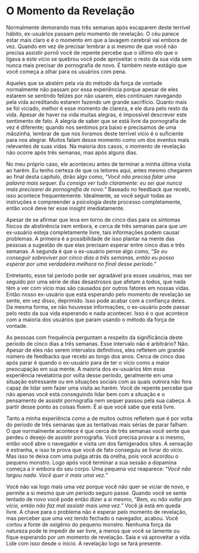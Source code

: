 # O Momento da Revelação

Normalmente demorando mas três semanas após escaparem deste terrível hábito, ex-usuários passam pelo momento de revelação. O céu parece estar mais claro e é o momento em que a lavagem cerebral vai embora de vez. Quando em vez de precisar lembrar a si mesmo de que você não precisa assistir pornô você de repente percebe que o último elo que o ligava a este vício se quebrou você pode aproveitar o resto da sua vida sem nunca mais precisar de pornografia de novo. É também neste estágio que você começa a olhar para os usuários com pena.

Aqueles que se abstém pela via do método da força de vontade normalmente não passam por essa experiência porque apesar de eles estarem se sentindo felizes por não usarem, eles continuam navegando pela vida acreditando estarem fazendo um grande sacrifício. Quanto mais se foi viciado, melhor é esse momento de clareza, e ele dura pelo resto da vida. Apesar de haver na vida muitas alegras, é impossível descrever este sentimento de fato. A alegria de saber que se está livre da pornografia de vez é diferente; quando nos sentimos pra baixo e precisamos de uma mãozinha, lembrar de que nos livramos deste terrível vício é o suficiente para nos alegrar. Muitos falam desse momento como um dos eventos mais relevantes de suas vidas. Na maioria dos casos, o momento de revelação não ocorre após três semanas, mas após alguns dias.

No meu próprio caso, ele aconteceu antes de terminar a minha última visita ao harém. Eu tenho certeza de que os leitores aqui, antes mesmo chegarem ao final desta capítulo, dirão algo como, "*Você não precisa falar uma palavra mais sequer. Eu consigo ver tudo claramente: eu sei que nunca mais precisarei de pornografia de novo.*" Baseado no feedback que recebi, isso acontece frequentemente. Idealmente, se você seguir todas as instruções e compreender a psicologia deste processo completamente, então você deve ter esse insight imediatamente.

Apesar de se afirmar que leva em torno de cinco dias para os sintomas físicos de abstinência irem embora, e cerca de três semanas para que um ex-usuário esteja completamente livre, tais informações podem causar problemas. A primeira é a possibilidade de isso plantar na mente das pessoas a sugestão de que elas precisam esperar entre cinco dias e três semanas. A segunda é que o ex-usuário pense algo como, "*Se eu conseguir sobreviver por cinco dias a três semanas, então eu posso esperar por uma verdadeira melhora no final desse período.*"

Entretanto, esse tal período pode ser agradável pra esses usuários, mas ser seguido por uma série de dias desastrosos que afetam a todos, que nada têm a ver com vício mas são causados por outros fatores em nossas vidas. Então nosso ex-usuário que está esperando pelo momento de revelação se sente, em vez disso, deprimido. Isso pode acabar com a confiança deles. Da mesma forma, se não houvesse informações, o ex-usuário pode passar pelo resto da sua vida esperando e nada acontecer. Isso é o que acontece com a maioria dos usuários que param usando o método da força de vontade.

As pessoas com frequência perguntam a respeito da significância deste período de cinco dias a três semanas. Esse intervalo não é arbitrário? Não. Apesar de eles não serem intervalos definitivos, eles refletem um grande número de feedbacks que recebi ao longo dos anos. Cerca de cinco dias após parar é quando o ex-usuário para de ter o vício como a maior preocupação em sua mente. A maioria dos ex-usuários têm essa experiência revelatória por volta desse período, geralmente em uma situação estressante ou em situações sociais com as quais outrora não fora capaz de lidar sem fazer uma visita ao harém. Você de repente percebe que não apenas você está conseguindo lidar bem com a situação e o pensamento de assistir pornografia nem sequer passou pela sua cabeça. A partir desse ponto as coisas fluem. É aí que você sabe que está livre.

Tanto a minha experiência como a de muitos outros refletem que é por volta do período de três semanas que as tentativas mais sérias de parar falham. O que normalmente acontece é que cerca de três semanas você sente que perdeu o desejo de assistir pornografia. Você precisa provar a si mesmo, então você abre o navegador e visita um dos famigerados sites. A sensação é estranha, e isso te prova que você de fato conseguiu se livrar do vício. Mas isso te deixa com uma pulga atrás da orelha, pois você acordou o pequeno monstro. Logo após você terminar a sua sessão a dopamina começa a ir embora do seu corpo. Uma pequena voz reaparece: "*Você não largou nada. Você quer ir mais uma vez.*"

Você não vai logo mais uma vez porque você não quer se viciar de novo, e permite a si mesmo que um período seguro passe. Quando você se sente tentado de novo você pode então dizer a si mesmo, "*Bem, eu não voltei pro vício, então não faz mal assistir mais uma vez."* Você já está em queda livre. A chave para o problema não é esperar pelo momento de revelação, mas perceber que uma vez tendo fechado o navegador, acabou. Você cortou a fonte de oxigênio do pequeno monstro. Nenhuma força da natureza pode te impedir de ser livre, a menos que você se lamente ou fique esperando por um momento de revelação. Saia e vá aproveitar a vida. Lide com isso desde o início. A revelação logo se fará presente.
